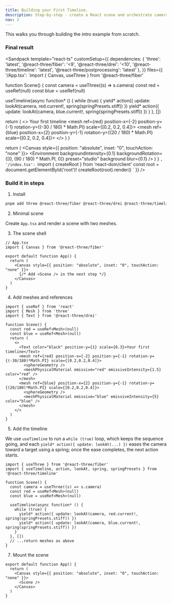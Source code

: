 ```yaml
---
title: Building your First Timeline.
description: Step-by-step - create a React scene and orchestrate camera behavior with a timeline.
nav: 2
---
```


This walks you through building the intro example from scratch.

### Final result

<Sandpack
  template="react-ts"
  customSetup={{
    dependencies: {
      'three': 'latest',
      '@react-three/fiber': '<9',
      '@react-three/drei': '<10',
      '@react-three/timeline': 'latest',
      '@react-three/postprocessing': 'latest'
    },
  }}
  files={{
    '/App.tsx': `import { Canvas, useThree } from '@react-three/fiber'

function Scene() {
  const camera = useThree((s) => s.camera)
  const red = useRef<Mesh>(null)
  const blue = useRef<Mesh>(null)

  useTimeline(async function* () {
    while (true) {
      yield* action({ update: lookAt(camera, red.current!, spring(springPresets.stiff)) })
      yield* action({ update: lookAt(camera, blue.current!, spring(springPresets.stiff)) })
    }
  }, [])

  return (
    <>
      <Text color="black" position-y={1} scale={0.3}>Your first timeline</Text>
      <mesh ref={red} position-x={-2} position-y={-1} rotation-y={(-30 / 180) * Math.PI} scale={[0.2, 0.2, 0.4]}>
        <sphereGeometry />
        <meshPhysicalMaterial emissive="red" emissiveIntensity={1.5} color="red" />
      </mesh>
      <mesh ref={blue} position-x={2} position-y={-1} rotation-y={(20 / 180) * Math.PI} scale={[0.2, 0.2, 0.4]}>
        <sphereGeometry />
        <meshPhysicalMaterial emissive="blue" emissiveIntensity={5} color="blue" />
      </mesh>
    </>
  )
}

  return (
    <Canvas style={{ position: "absolute", inset: "0", touchAction: "none" }}>
      <EffectComposer>
        <Bloom luminanceThreshold={0} luminanceSmoothing={0.9} height={300} />
        <Vignette eskil={false} offset={0.1} darkness={1.1} />
      </EffectComposer>
      <Environment
        backgroundIntensity={0.1}
        backgroundRotation={[0, (90 / 180) * Math.PI, 0]}
        preset="studio"
        background
        blur={0.1}
      />
      <Scene />
    </Canvas>
  )
}
`,
    '/index.tsx': `import { createRoot } from 'react-dom/client'
const root = document.getElementById('root')!
createRoot(root).render(<App />)
`
  }}
/>

### Build it in steps

1) Install

```bash
pnpm add three @react-three/fiber @react-three/drei @react-three/timeline
```

2) Minimal scene

Create `App.tsx` and render a scene with two meshes.

3) The scene shell

```tsx
// App.tsx
import { Canvas } from '@react-three/fiber'

export default function App() {
  return (
    <Canvas style={{ position: "absolute", inset: "0", touchAction: "none" }}>
      {/* Add <Scene /> in the next step */}
    </Canvas>
  )
}
```

4) Add meshes and references

```tsx
import { useRef } from 'react'
import { Mesh } from 'three'
import { Text } from '@react-three/drei'

function Scene() {
  const red = useRef<Mesh>(null)
  const blue = useRef<Mesh>(null)
  return (
    <>
      <Text color="black" position-y={1} scale={0.3}>Your first timeline</Text>
      <mesh ref={red} position-x={-2} position-y={-1} rotation-y={(-30/180)*Math.PI} scale={[0.2,0.2,0.4]}>
        <sphereGeometry />
        <meshPhysicalMaterial emissive="red" emissiveIntensity={1.5} color="red" />
      </mesh>
      <mesh ref={blue} position-x={2} position-y={-1} rotation-y={(20/180)*Math.PI} scale={[0.2,0.2,0.4]}>
        <sphereGeometry />
        <meshPhysicalMaterial emissive="blue" emissiveIntensity={5} color="blue" />
      </mesh>
    </>
  )
}
```

5) Add the timeline


We use `useTimeline` to run a `while (true)` loop, which keeps the sequence going, and each `yield* action({ update: lookAt(...) })` eases the camera toward a target using a spring; once the ease completes, the next action starts.

```tsx
import { useThree } from '@react-three/fiber'
import { useTimeline, action, lookAt, spring, springPresets } from '@react-three/timeline'

function Scene() {
  const camera = useThree((s) => s.camera)
  const red = useRef<Mesh>(null)
  const blue = useRef<Mesh>(null)

  useTimeline(async function* () {
    while (true) {
      yield* action({ update: lookAt(camera, red.current!, spring(springPresets.stiff)) })
      yield* action({ update: lookAt(camera, blue.current!, spring(springPresets.stiff)) })
    }
  }, [])
  // ...return meshes as above
}
```

7) Mount the scene

```tsx
export default function App() {
  return (
    <Canvas style={{ position: "absolute", inset: "0", touchAction: "none" }}>
      <Scene />
    </Canvas>
  )
}
```
